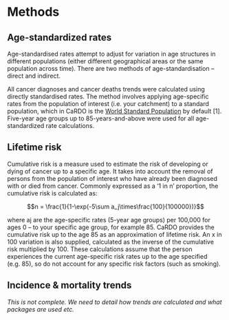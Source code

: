 # Methods

## Age-standardized rates

Age-standardised rates attempt to adjust for variation in age structures in different populations (either different geographical areas or the same population across time). There are two methods of age-standardisation – direct and indirect.

All cancer diagnoses and cancer deaths trends were calculated using directly standardised rates. The method involves applying age-specific rates from the population of interest (i.e. your catchment) to a standard population, which in CaRDO is the [World Standard Population](https://seer.cancer.gov/stdpopulations/world.who.html) by default [1]. Five-year age groups up to 85-years-and-above were used for all age-standardized rate calculations.

## Lifetime risk

Cumulative risk is a measure used to estimate the risk of developing or dying of cancer up to a specific age. It takes into account the removal of persons from the population of interest who have already been diagnosed with or died from cancer. Commonly expressed as a ‘1 in n’ proportion, the cumulative risk is calculated as:

$$n = \frac{1}{1-\exp(-5\sum a_j\times\frac{100}{100000})}$$

where aj are the age-specific rates (5-year age groups) per 100,000 for ages 0 – to your specific age group, for example 85. CaRDO provides the cumulative risk up to the age 85 as an approximation of lifetime risk. An x in 100 variation is also supplied, calculated as the inverse of the cumulative risk multiplied by 100. These calculations assume that the person experiences the current age-specific risk rates up to the age specified (e.g. 85), so do not account for any specific risk factors (such as smoking).

## Incidence & mortality trends 

*This is not complete. We need to detail how trends are calculated and what packages are used etc.* 
